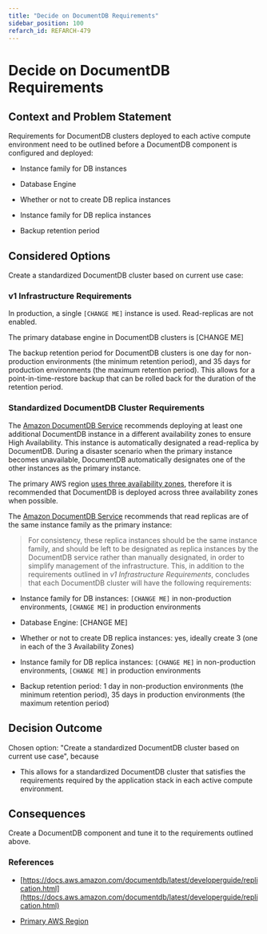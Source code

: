 ```yaml
---
title: "Decide on DocumentDB Requirements"
sidebar_position: 100
refarch_id: REFARCH-479
---
```


# Decide on DocumentDB Requirements

## Context and Problem Statement

Requirements for DocumentDB clusters deployed to each active compute environment need to be outlined before a DocumentDB
component is configured and deployed:

- Instance family for DB instances

- Database Engine

- Whether or not to create DB replica instances

- Instance family for DB replica instances

- Backup retention period

## Considered Options

Create a standardized DocumentDB cluster based on current use case:

### v1 Infrastructure Requirements

In production, a single `[CHANGE ME]` instance is used. Read-replicas are not enabled.

The primary database engine in DocumentDB clusters is [CHANGE ME]

The backup retention period for DocumentDB clusters is one day for non-production environments (the minimum retention
period), and 35 days for production environments (the maximum retention period). This allows for a point-in-time-restore
backup that can be rolled back for the duration of the retention period.

### Standardized DocumentDB Cluster Requirements

The [Amazon DocumentDB Service](https://docs.aws.amazon.com/documentdb/latest/developerguide/replication.html) recommends deploying at least one additional DocumentDB instance in a different availability zones to ensure High Availability. This instance is automatically designated a read-replica by DocumentDB. During a disaster scenario when the primary instance becomes unavailable, DocumentDB automatically designates one of the other instances as the primary instance.

The primary AWS region [uses three availability zones](/reference-architecture/fundamentals/design-decisions/cold-start/decide-on-primary-aws-region), therefore it is recommended that
DocumentDB is deployed across three availability zones when possible.

The [Amazon DocumentDB Service](https://docs.aws.amazon.com/documentdb/latest/developerguide/replication.html) recommends that read replicas are of the same instance family as the primary instance:

> For consistency, these replica instances should be the same instance family, and should be left to be designated as
replica instances by the DocumentDB service rather than manually designated, in order to simplify management of the
infrastructure.
This, in addition to the requirements outlined in _v1 Infrastructure Requirements_, concludes that each DocumentDB
cluster will have the following requirements:

- Instance family for DB instances: `[CHANGE ME]` in non-production environments, `[CHANGE ME]` in production environments

- Database Engine: [CHANGE ME]

- Whether or not to create DB replica instances: yes, ideally create 3 (one in each of the 3 Availability Zones)

- Instance family for DB replica instances: `[CHANGE ME]` in non-production environments, `[CHANGE ME]` in production
environments

- Backup retention period: 1 day in non-production environments (the minimum retention period), 35 days in production
environments (the maximum retention period)

## Decision Outcome

Chosen option: "Create a standardized DocumentDB cluster based on current use case", because

- This allows for a standardized DocumentDB cluster that satisfies the requirements required by the application stack in
each active compute environment.

## Consequences

Create a DocumentDB component and tune it to the requirements outlined above.

### References

- [https://docs.aws.amazon.com/documentdb/latest/developerguide/replication.html](https://docs.aws.amazon.com/documentdb/latest/developerguide/replication.html)

- [Primary AWS Region](/reference-architecture/fundamentals/design-decisions/cold-start/decide-on-primary-aws-region)


